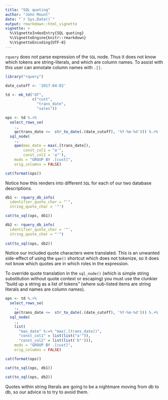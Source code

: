 ```yaml
---
title: "SQL quoting"
author: "John Mount"
date: "`r Sys.Date()`"
output: rmarkdown::html_vignette
vignette: >
  %\VignetteIndexEntry{SQL quoting}
  %\VignetteEngine{knitr::rmarkdown}
  %\VignetteEncoding{UTF-8}
---
```


`rquery` does not parse expression of the `SQL` node.  Thus it does not know which tokens are string-literals, and which are column names.  To assist with this user can annotate column names with `.[]`.

```r
library("rquery")

date_cutoff <- '2017-04-02'

td <- mk_td("df", 
            c("cust",
              "trans_date",
              "sales"))

ops <- td %.>%
  select_rows_se(
    ., 
    qe(trans_date <=  str_to_date(.(date_cutoff), '%Y-%m-%d'))) %.>%
  sql_node(
    .,
    qae(max_date = max(.[trans_date]),
        const_col1 = "a'",
        const_col2 = 'a"'),
    mods = "GROUP BY .[cust]",
    orig_columns = FALSE)

cat(format(ops))
```

Notice how this renders into different `SQL` for each of our two database descriptions.

```r
db1 <- rquery_db_info(
  identifier_quote_char = "'",
  string_quote_char = '"')

cat(to_sql(ops, db1))
```

```r
db2 <- rquery_db_info(
  identifier_quote_char = '"',
  string_quote_char = "'")
  
cat(to_sql(ops, db2))
```

Notice our included quote characters were translated.  This is an unwanted side-effect of using the
`qae()` shortcut which does not tokenize, so it does not know which quotes are in which roles in the expression.

To override quote translation in the `sql_node()` (which is simple string substitution without quote context or escaping) you must use the clunkier "build up a string as a list of tokens" (where sub-listed items are string literals and names are column names).

```r
ops <- td %.>%
  select_rows_se(
    ., 
    qe(trans_date <=  str_to_date(.(date_cutoff), '%Y-%m-%d'))) %.>%
  sql_node(
    .,
    list(
      "max_date" %:=% "max(.[trans_date])",
      "const_col1" = list(list("a'")),
      "const_col2" = list(list('b"'))),
    mods = "GROUP BY .[cust]",
    orig_columns = FALSE)

cat(format(ops))

cat(to_sql(ops, db1))

cat(to_sql(ops, db2))

```

Quotes within string literals are going to be a nightmare moving from db to db, so our advice is to try to avoid them.


